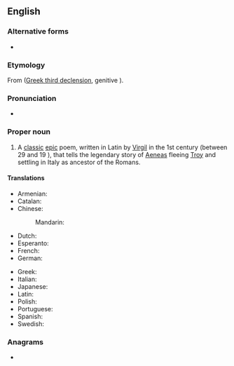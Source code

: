 {{also|Æneid}}
==English==
{{wikipedia}}

===Alternative forms===
* {{alter|en|Eneid|Æneid}}

===Etymology===
From {{der|en|la|Aeneis}} ([[Appendix:Ancient Greek third declension|Greek third declension]], genitive {{m|la|Aeneidos}}).

===Pronunciation===
* {{a|US}} {{IPA|en|/ˈiː.ni.ɪd/|/əˈ.niː.ɪd/}}

===Proper noun===
{{en-proper noun|s}}

# A [[classic]] [[epic]] poem, written in Latin by [[Virgil]] in the 1st century {{BC}} (between 29 and 19 {{BC}}), that tells the legendary story of [[Aeneas]] fleeing [[Troy]] and settling in Italy as ancestor of the Romans.

====Translations====
{{trans-top|Classic epic poem that tells the story of Aeneas fleeing Troy and settling in Italy.}}
* Armenian: {{t|hy|Էնեական}}
* Catalan: {{t|ca|Eneida|f}}
* Chinese:
*: Mandarin: {{t+|cmn|埃涅阿斯紀|tr=Āiniè'āsījì|sc=Hani}}
* Dutch: {{t|nl|Aeneis|f}}
* Esperanto: {{t|eo|Eneado}}
* French: {{t+|fr|Énéide|f}}
* German: {{t|de|Aeneis|f}}
{{trans-mid}}
* Greek: {{t|el|Αινειάδα|f}}
* Italian: {{t|it|Eneide|f}}
* Japanese: {{t|ja|アエネーイス|tr=Aenēisu}}
* Latin: {{t+|la|Aeneis|f}}
* Polish: {{t+|pl|Eneida|f}}
* Portuguese: {{t|pt|Eneida|f}}
* Spanish: {{t|es|Eneida|f}}
* Swedish: {{t|sv|Aeneiden}}
{{trans-bottom}}

===Anagrams===
* {{anagrams|en|a=adeein|aedine}}